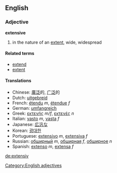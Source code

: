 ==English==
===Adjective===
[[Category:English adjectives]]
'''extensive'''
#in the nature of an [[extent]], wide, widespread

====Related terms====
*[[extend]]
*[[extent]]

====Translations====
*Chinese: [[廣泛]]的, [[广泛]]的
*Dutch: [[uitgebreid]]
*French: [[étendu]] ''m'', [[étendue]] ''f''
*German: [[umfangreich]]
*Greek: [[εκτενής]] ''m/f'', [[εκτενές]] ''n''
*Italian: [[vasto]] ''m'', [[vasta]] ''f''
*Japanese: [[広汎]]な
*Korean: [[광대한]]
*Portuguese: [[extensivo]] ''m'', [[extensiva]] ''f''
*Russian: [[обширный]] ''m'', [[обширная]] ''f'', [[обширное]] ''n''
*Spanish: [[extenso]] ''m'', [[extensa]] ''f''

[[de:extensiv]]